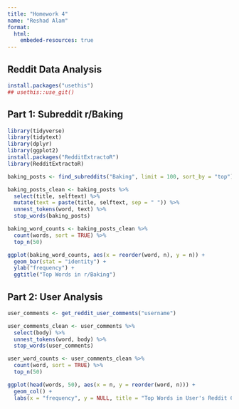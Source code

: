 ```yaml
---
title: "Homework 4"
name: "Reshad Alam"
format: 
  html:
    embeded-resources: true
---
```


## Reddit Data Analysis
```r
install.packages("usethis")
## usethis::use_git()
```

## Part 1: Subreddit r/Baking
```r
library(tidyverse)
library(tidytext)
library(dplyr)
library(ggplot2)
install.packages("RedditExtractoR")
library(RedditExtractoR)

baking_posts <- find_subreddits("Baking", limit = 100, sort_by = "top")

baking_posts_clean <- baking_posts %>%
  select(title, selftext) %>%
  mutate(text = paste(title, selftext, sep = " ")) %>%
  unnest_tokens(word, text) %>%
  stop_words(baking_posts)

baking_word_counts <- baking_posts_clean %>%
  count(words, sort = TRUE) %>%
  top_n(50)

ggplot(baking_word_counts, aes(x = reorder(word, n), y = n)) + 
  geom_bar(stat = "identity") +
  ylab("frequency") +
  ggtitle("Top Words in r/Baking")

```

## Part 2: User Analysis 
```r
user_comments <- get_reddit_user_comments("username")

user_comments_clean <- user_comments %>%
  select(body) %>%
  unnest_tokens(word, body) %>%
  stop_words(user_comments)

user_word_counts <- user_comments_clean %>% 
  count(word, sort = TRUE) %>%
  top_n(50)

ggplot(head(words, 50), aes(x = n, y = reorder(word, n))) +
  geom_col() +
  labs(x = "frequency", y = NULL, title = "Top Words in User's Reddit Comments")
```

